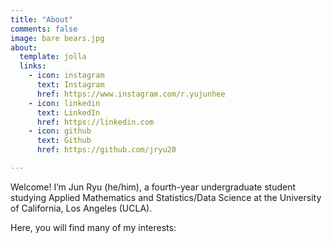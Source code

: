 ```yaml
---
title: "About"
comments: false
image: bare bears.jpg
about:
  template: jolla
  links:
    - icon: instagram
      text: Instagram
      href: https://www.instagram.com/r.yujunhee
    - icon: linkedin
      text: LinkedIn
      href: https://linkedin.com
    - icon: github
      text: Github
      href: https://github.com/jryu20

---
```


Welcome! I'm Jun Ryu (he/him), a fourth-year undergraduate student studying Applied Mathematics and Statistics/Data Science at the University of California, Los Angeles (UCLA). 

Here, you will find many of my interests:
